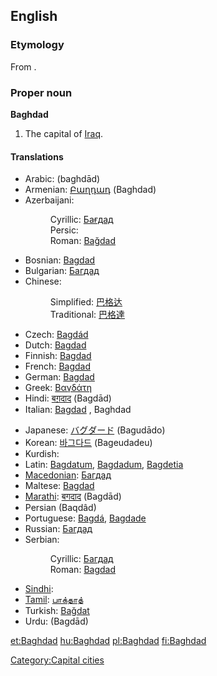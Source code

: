 {{wikipedia}}
==English==

===Etymology===
From {{Pers.}}.

===Proper noun===
'''Baghdad'''

# The capital of [[Iraq]].

====Translations====
{{top}}
* Arabic: {{ARchar|[[بغداد]]}} (baghdād)
* Armenian: [[Բաղդադ]] (Baghdad)
* Azerbaijani:
*: Cyrillic: [[Бағдад]]
*: Persic: {{FAchar|[[بغداد]]}}
*: Roman: [[Bağdad]]
* Bosnian: [[Bagdad]] {{m}}
* Bulgarian: [[Багдад]] {{m}}
* Chinese:
*: Simplified: [[巴格达]]
*: Traditional: [[巴格達]]
* Czech: [[Bagdád]] {{m}}
* Dutch: [[Bagdad]]
* Finnish: [[Bagdad]]
* French: [[Bagdad]]
* German: [[Bagdad]]
* Greek: [[Βαγδάτη]]
* Hindi: [[बग़दाद]] (Ba<u>g</u>dād)
* Italian: [[Bagdad]] {{f}}, Baghdad {{f}}
{{mid}}
* Japanese: [[バグダード]] (Bagudādo)
* Korean: [[바그다드]] (Bageudadeu)
* Kurdish: {{trad|ku|Bexda}} {{f}}
* Latin: [[Bagdatum]], [[Bagdadum]], [[Bagdetia]]
* [[Macedonian]]: [[Багдад]] {{m}}
* Maltese: [[Bagdad]]
* [[Marathi]]: [[बगदाद]] (Bagdād)
* Persian {{FAchar|[[بغداد]]}} (Baqdâd)
* Portuguese: [[Bagdá]], [[Bagdade]]
* Russian: [[Багдад]] {{m}}
* Serbian:
*: Cyrillic: [[Багдад]] {{m}}
*: Roman: [[Bagdad]] {{m}}
* [[Sindhi]]: {{SDchar|[[بغداد]]}} {{m}}
* [[Tamil]]: [[பாக்தாத்]]
* Turkish: [[Bağdat]]
* Urdu: {{URchar|[[بغداد]]}} (Ba<u>g</u>dād)
{{bottom}}

[[Category:Capital cities]]

[[et:Baghdad]]
[[hu:Baghdad]]
[[pl:Baghdad]]
[[fi:Baghdad]]